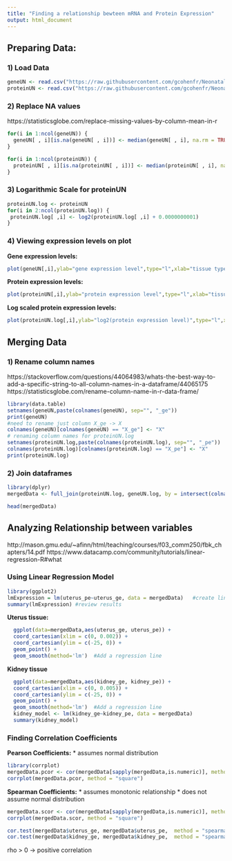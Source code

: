 ```yaml
---
title: "Finding a relationship bewteen mRNA and Protein Expression"
output: html_document
---
```

## Preparing Data:

### 1) Load Data
```r
geneUN <- read.csv("https://raw.githubusercontent.com/gcohenfr/Neonatal-Vaccination/main/data/geneUN.csv?token=AMFFFE75VWA2N4KGLN6HGOLAWFKRM")
proteinUN <- read.csv("https://raw.githubusercontent.com/gcohenfr/Neonatal-Vaccination/main/data/proteinUN.csv?token=AMFFFE7LAEM3CRZTDJO6PJLAWFKVU")
```


### 2) Replace NA values
https://statisticsglobe.com/replace-missing-values-by-column-mean-in-r
```r
for(i in 1:ncol(geneUN)) {   
  geneUN[ , i][is.na(geneUN[ , i])] <- median(geneUN[ , i], na.rm = TRUE)
}

for(i in 1:ncol(proteinUN)) {   
  proteinUN[ , i][is.na(proteinUN[ , i])] <- median(proteinUN[ , i], na.rm = TRUE)
}
```


### 3) Logarithmic Scale for proteinUN
```r
proteinUN.log <- proteinUN
for(i in 2:ncol(proteinUN.log)) {  
 proteinUN.log[ ,i] <- log2(proteinUN.log[ ,i] + 0.0000000001)
}
```


### 4) Viewing expression levels on plot


__Gene expression levels:__

```r
plot(geneUN[,i],ylab="gene expression level",type="l",xlab="tissue type index",ylim=c(0,0.02))
```

__Protein expression levels:__

```r
plot(proteinUN[,i],ylab="protein expression level",type="l",xlab="tissue type index",ylim=c(0,0.08))
```

__Log scaled protein expression levels:__

```r
plot(proteinUN.log[,i],ylab="log2(protein expression level)",type="l",xlab="tissue type index",ylim=c(-30,0.08))
```

## Merging Data

### 1) Rename column names 

https://stackoverflow.com/questions/44064983/whats-the-best-way-to-add-a-specific-string-to-all-column-names-in-a-dataframe/44065175
https://statisticsglobe.com/rename-column-name-in-r-data-frame/

```r
library(data.table)
setnames(geneUN,paste(colnames(geneUN), sep="", "_ge"))
print(geneUN)
#need to rename just column X_ge -> X
colnames(geneUN)[colnames(geneUN) == "X_ge"] <- "X"
# renaming column names for proteinUN.log
setnames(proteinUN.log,paste(colnames(proteinUN.log), sep="", "_pe"))
colnames(proteinUN.log)[colnames(proteinUN.log) == "X_pe"] <- "X"
print(proteinUN.log)
```


### 2) Join dataframes
```r
library(dplyr)
mergedData <- full_join(proteinUN.log, geneUN.log, by = intersect(colnames(geneUN.log), colnames(proteinUN.log)))
```

```r
head(mergedData)
```


## Analyzing Relationship between variables
http://mason.gmu.edu/~afinn/html/teaching/courses/f03_comm250/fbk_chapters/14.pdf
https://www.datacamp.com/community/tutorials/linear-regression-R#what

### Using Linear Regression Model

```r
library(ggplot2)
lmExpression = lm(uterus_pe~uterus_ge, data = mergedData)   #create linear regression
summary(lmExpression) #review results
```

__Uterus tissue:__

```r
  ggplot(data=mergedData,aes(uterus_ge, uterus_pe)) +
  coord_cartesian(xlim = c(0, 0.002)) + 
  coord_cartesian(ylim = c(-25, 0)) +
  geom_point() +
  geom_smooth(method='lm')  #Add a regression line
```

__Kidney tissue__

```r
  ggplot(data=mergedData,aes(kidney_ge, kidney_pe)) +
  coord_cartesian(xlim = c(0, 0.005)) + 
  coord_cartesian(ylim = c(-25, 0)) + 
  geom_point() + 
  geom_smooth(method='lm')  #Add a regression line
  kidney_model <- lm(kidney_ge~kidney_pe, data = mergedData)
  summary(kidney_model)
```


### Finding Correlation Coefficients

__Pearson Coefficients:__
* assumes normal distribution
```r
library(corrplot)
mergedData.pcor <- cor(mergedData[sapply(mergedData,is.numeric)], method = c("pearson"))
corrplot(mergedData.pcor, method = "square")
```

__Spearman Coefficients:__
* assumes monotonic relationship
* does not assume normal distribution
```r
mergedData.scor <- cor(mergedData[sapply(mergedData,is.numeric)], method = c("spearman"))
corrplot(mergedData.scor, method = "square")
```

```r
cor.test(mergedData$uterus_ge, mergedData$uterus_pe,  method = "spearman", exact = FALSE) 
cor.test(mergedData$kidney_ge, mergedData$kidney_pe,  method = "spearman", exact = FALSE) 
```

rho > 0 -> positive correlation

